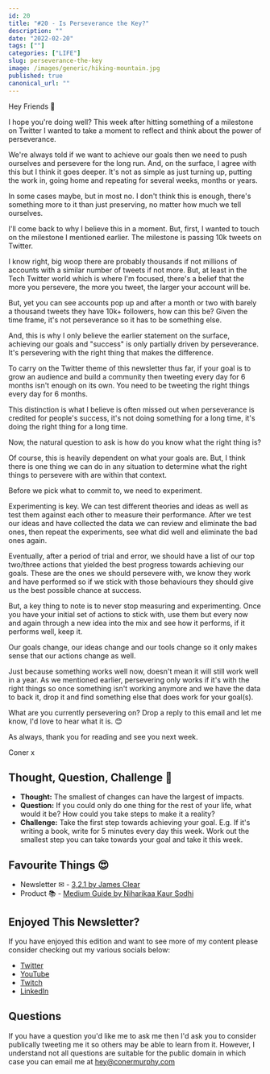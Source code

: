```yaml
---
id: 20
title: "#20 - Is Perseverance the Key?"
description: ""
date: "2022-02-20"
tags: [""]
categories: ["LIFE"]
slug: perseverance-the-key
image: /images/generic/hiking-mountain.jpg
published: true
canonical_url: ""
---
```


Hey Friends 👋

I hope you're doing well? This week after hitting something of a milestone on Twitter I wanted to take a moment to reflect and think about the power of perseverance.

We're always told if we want to achieve our goals then we need to push ourselves and persevere for the long run. And, on the surface, I agree with this but I think it goes deeper. It's not as simple as just turning up, putting the work in, going home and repeating for several weeks, months or years.

In some cases maybe, but in most no. I don't think this is enough, there's something more to it than just preserving, no matter how much we tell ourselves.

I'll come back to why I believe this in a moment. But, first, I wanted to touch on the milestone I mentioned earlier. The milestone is passing 10k tweets on Twitter.

I know right, big woop there are probably thousands if not millions of accounts with a similar number of tweets if not more. But, at least in the Tech Twitter world which is where I'm focused, there's a belief that the more you persevere, the more you tweet, the larger your account will be.

But, yet you can see accounts pop up and after a month or two with barely a thousand tweets they have 10k+ followers, how can this be? Given the time frame, it's not perseverance so it has to be something else.

And, this is why I only believe the earlier statement on the surface, achieving our goals and "success" is only partially driven by perseverance. It's persevering with the right thing that makes the difference.

To carry on the Twitter theme of this newsletter thus far, if your goal is to grow an audience and build a community then tweeting every day for 6 months isn't enough on its own. You need to be tweeting the right things every day for 6 months.

This distinction is what I believe is often missed out when perseverance is credited for people's success, it's not doing something for a long time, it's doing the right thing for a long time.

Now, the natural question to ask is how do you know what the right thing is?

Of course, this is heavily dependent on what your goals are. But, I think there is one thing we can do in any situation to determine what the right things to persevere with are within that context.

Before we pick what to commit to, we need to experiment.

Experimenting is key. We can test different theories and ideas as well as test them against each other to measure their performance. After we test our ideas and have collected the data we can review and eliminate the bad ones, then repeat the experiments, see what did well and eliminate the bad ones again.

Eventually, after a period of trial and error, we should have a list of our top two/three actions that yielded the best progress towards achieving our goals. These are the ones we should persevere with, we know they work and have performed so if we stick with those behaviours they should give us the best possible chance at success.

But, a key thing to note is to never stop measuring and experimenting. Once you have your initial set of actions to stick with, use them but every now and again through a new idea into the mix and see how it performs, if it performs well, keep it.

Our goals change, our ideas change and our tools change so it only makes sense that our actions change as well.

Just because something works well now, doesn't mean it will still work well in a year. As we mentioned earlier, persevering only works if it's with the right things so once something isn't working anymore and we have the data to back it, drop it and find something else that does work for your goal(s).

What are you currently persevering on? Drop a reply to this email and let me know, I'd love to hear what it is. 😊

As always, thank you for reading and see you next week.

Coner x

## Thought, Question, Challenge 🤔

- **Thought:** The smallest of changes can have the largest of impacts.
- **Question:** If you could only do one thing for the rest of your life, what would it be? How could you take steps to make it a reality?
- **Challenge:** Take the first step towards achieving your goal. E.g. If it's writing a book, write for 5 minutes every day this week. Work out the smallest step you can take towards your goal and take it this week.

## Favourite Things 😍

- Newsletter ✉ - [3,2,1 by James Clear](https://jamesclear.com/3-2-1)
- Product 📚 - [Medium Guide by Niharikaa Kaur Sodhi](https://niharikasodhi.gumroad.com/l/mediumguide)

## Enjoyed This Newsletter?

If you have enjoyed this edition and want to see more of my content please consider checking out my various socials below:

- [Twitter](https://twitter.com/MrConerMurphy/)
- [YouTube](https://www.youtube.com/channel/UCKbxBnz1xuyGAPMCOZQRdVw)
- [Twitch](https://www.twitch.tv/conermurphy)
- [LinkedIn](https://www.linkedin.com/in/coner-murphy/)

## Questions

If you have a question you'd like me to ask me then I'd ask you to consider publically tweeting me it so others may be able to learn from it. However, I understand not all questions are suitable for the public domain in which case you can email me at [hey@conermurphy.com](mailto:hey@conermurphy.com)
